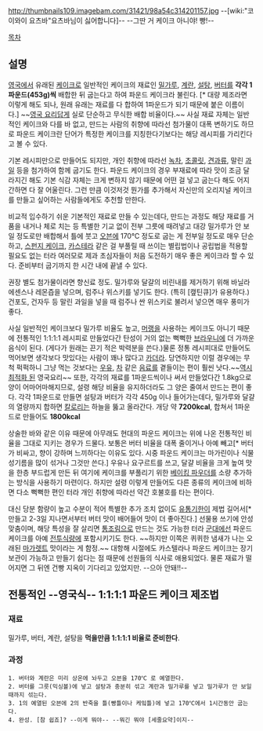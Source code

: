 {{{+1 Pound Cake}}}

http://thumbnails109.imagebam.com/31421/98a54c314201157.jpg
--[wiki:"코이와이 요츠바"요츠바님이 싫어합니다]--
--그딴 거 케이크 아니야! 빵!--
 
[[목차]]
== 설명 ==
[[영국]]에서 유래된 [[케이크]]로 일반적인 케이크의 재료인 [[밀가루]], [[계란]], [[설탕]], [[버터]]를 '''각각 1 파운드(453g)씩''' 배합한 뒤 굽는다고 하여 파운드 케이크라 불린다. [* 대량 제조라면 이렇게 해도 되나, 원래 유래는 재료를 다 합하여 1파운드가 되기 때문에 붙은 이름이다.]  ~~[[영국 요리]]답게 실로 단순하고 무식한 배합 비율이다.~~ 사실 재료 자체는 일반적인 케이크와 다를 바 없고, 만드는 사람의 취향에 따라선 첨가물이 대폭 변하기도 하므로 파운드 케이크란 단어가 특정한 케이크를 지칭한다기보다는 해당 레시피를 가리킨다고 볼 수 있다.

기본 레시피만으로 만들어도 되지만, 개인 취향에 따라선 [[녹차]], [[초콜릿]], [[견과류]], 말린 [[과일]] 등을 첨가하여 함께 굽기도 한다. 파운드 케이크의 경우 부재료에 따라 맛이 조금 달라지긴 해도 기본 식감 자체는 크게 변하지 않기 때문에 어떤 걸 넣고 굽는다 해도 어지간하면 다 잘 어울린다. 그런 만큼 이것저것 뭔가를 추가해서 자신만의 오리지널 케이크를 만들고 싶어하는 사람들에게도 추천할 만한다.

비교적 입수하기 쉬운 기본적인 재료로 만들 수 있는데다, 만드는 과정도 해당 재료를 거품을 내거나 체로 치는 등 특별한 기교 없이 전부 그릇에 때려넣고 대강 밀가루가 안 보일 정도로만 배합해서 틀에 붓고 [[오븐]]에 170℃ 정도로 굽는 게 전부일 정도로 매우 단순하고, [[스펀지 케이크]], [[카스테라]] 같은 걸 부풀릴 때 쓰이는 별립법이나 공립법을 적용할 필요도 없는 터라 여러모로 제과 초심자들이 처음 도전하기 매우 좋은 케이크라 할 수 있다. 준비부터 굽기까지 한 시간 내에 끝낼 수 있다. 

권장 별도 첨가물이라면 향신료 정도. 밀가루와 달걀의 비린내를 제거하기 위해 바닐라 에센스나 레몬즙을 넣으며, 럼주나 위스키를 넣기도 한다. (특히 [캪틴큐]가 유용하다.) 건포도, 건자두 등 말린 과일을 넣을 때 럼주나 싼 위스키로 불려서 넣으면 매우 풍미가 좋다.  

사실 일반적인 케이크보다 밀가루 비율도 높고, [[머랭]]을 사용하는 케이크도 아니기 때문에 전통적인 1:1:1:1 레시피로 만들었다간 탄성이 거의 없는 뻑뻑한 [[브라우니]]에 더 가까운 음식이 된다. (게다가 원래는 끈기 적은 박력분을 쓴다.)물론 정통 레시피대로 만들어도 먹어보면 생각보다 맛있다는 사람이 꽤나 많다고 [[카더라]]. 당연하지만 이럴 경우에는 무척 퍽퍽하니 그냥 먹는 것보다는 [[우유]], [[차]] 같은 [[음료]]를 곁들이는 편이 훨씬 낫다.~~[[티타임|역시 최적화 된]] 영국요리~~ 또한, 각각의 재료를 1파운드씩이나 써서 만들었다간 1.8kg으로 양이 어마어마해지므로, 설령 해당 비율을 유지하더라도 그 양은 줄여서 만드는 편이 좋다. 각각 1파운드로 만들면 설탕과 버터가 각각 450g 이나 들어가는데다, 밀가루와 달걀의 열량까지 합하면 [[칼로리]]는 하늘을 뚫고 올라간다. 개당 약 '''7200kcal''', 합쳐서 1파운드로 만들어도 '''1800kcal'''

상술한 바와 같은 이유 때문에 아무래도 현대의 파운드 케이크는 위에 나온 전통적인 비율을 그대로 지키는 경우가 드물다. 보통은 버터 비율을 대폭 줄이거나 아예 빼고[* 버터가 비싸고, 향이 강하며 느끼하다는 이유도 있다. 시중 파운드 케이크는 마가린이나 식물성기름을 많이 섞거나 그것만 쓴다.] 우유나 요구르트를 쓰고, 달걀 비율을 크게 높여 맛을 한층 부드럽게 만든 뒤 여기에 케이크를 부풀리기 위한 [[베이킹 파우더]]를 소량 추가하는 방식을 사용하기 마련이다. 하지만 설령 이렇게 만들어도 다른 종류의 케이크에 비하면 다소 뻑뻑한 편인 터라 개인 취향에 따라선 약간 호불호를 타는 편이다.

대신 당분 함량이 높고 수분이 적어 특별한 추가 조치 없이도 [[유통기한]]이 제법 길어서[* 만들고 2-3일 지나면서부터 버터 맛이 배어들어 맛이 더 좋아진다.] 선물용 쓰기에 안성맞춤이며, 해당 특성을 잘 살리면 [[통조림]]으로 만드는 것도 가능한 터라 [[군대]]에선 파운드 케이크를 아예 [[전투식량]]에 포함시키기도 한다. ~~하지만 이쪽은 퀴퀴한 냄새가 나는 오래된 [[마가렛트]] 맛이라는 게 함정.~~ 대항해 시절에도 카스텔라나 파운드 케이크는 장기 보관이 가능하고 만들기 쉽다는 점 때문에 선원들의 식사로 애용되었다. 물론 재료가 떨어지면 그 뒤엔 건빵 지옥이 기다리고 있었지만. --으아 안돼!!--


== 전통적인 --영국식-- 1:1:1:1 파운드 케이크 제조법 ==
=== 재료 ===
밀가루, 버터, 계란, 설탕을 '''먹을만큼 1:1:1:1 비율로 준비한다'''.
=== 과정 ===
 1. 버터와 계란은 미리 상온에 놔두고 오븐을 170℃ 로 예열한다.
 2. 버터를 그릇(믹싱볼)에 넣고 설탕과 충분히 섞고 계란과 밀가루를 넣고 밀가루가 안 보일때까지 섞는다.
 3. 1의 예열된 오븐에 2의 반죽을 틀(빵틀이나 케잌틀)에 넣고 170℃에서 1시간동안 굽는다.
 4. 완성. [참 쉽죠]? --이게 뭐야-- --뭐긴 뭐야 [세줄요약]이지--
